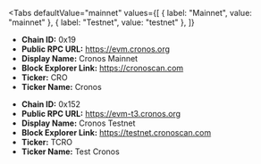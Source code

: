 
<Tabs
 defaultValue="mainnet"
  values={[
    { label: "Mainnet", value: "mainnet" },
    { label: "Testnet", value: "testnet" },
  ]}
>
<TabItem value="mainnet">

- **Chain ID:** 0x19
- **Public RPC URL:** https://evm.cronos.org
- **Display Name:** Cronos Mainnet
- **Block Explorer Link:** https://cronoscan.com
- **Ticker:** CRO
- **Ticker Name:** Cronos

</TabItem>

<TabItem value="testnet">

- **Chain ID:** 0x152
- **Public RPC URL:** https://evm-t3.cronos.org
- **Display Name:** Cronos Testnet
- **Block Explorer Link:** https://testnet.cronoscan.com
- **Ticker:** TCRO
- **Ticker Name:** Test Cronos

</TabItem>
</Tabs>
